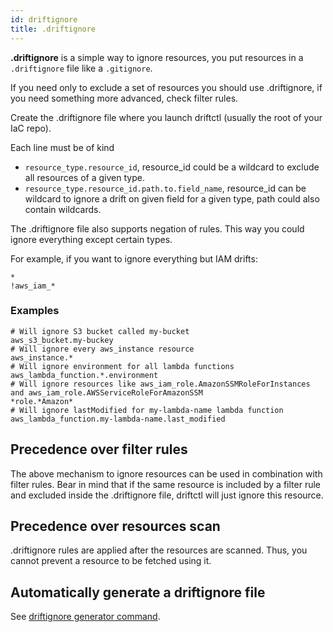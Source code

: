 ```yaml
---
id: driftignore
title: .driftignore
---
```


**.driftignore** is a simple way to ignore resources, you put resources in a `.driftignore` file like a `.gitignore`.

If you need only to exclude a set of resources you should use .driftignore, if you need something more advanced, check filter rules.

Create the .driftignore file where you launch driftctl (usually the root of your IaC repo).

Each line must be of kind

- `resource_type.resource_id`, resource_id could be a wildcard to exclude all resources of a given type.
- `resource_type.resource_id.path.to.field_name`, resource_id can be wildcard to ignore a drift on given field for a given type, path could also contain wildcards.

The .driftignore file also supports negation of rules. This way you could ignore everything except certain types.

For example, if you want to ignore everything but IAM drifts:

```ignore
*
!aws_iam_*
```

### Examples

```ignore
# Will ignore S3 bucket called my-bucket
aws_s3_bucket.my-buckey
# Will ignore every aws_instance resource
aws_instance.*
# Will ignore environment for all lambda functions
aws_lambda_function.*.environment
# Will ignore resources like aws_iam_role.AmazonSSMRoleForInstances and aws_iam_role.AWSServiceRoleForAmazonSSM
*role.*Amazon*
# Will ignore lastModified for my-lambda-name lambda function
aws_lambda_function.my-lambda-name.last_modified
```

## Precedence over filter rules

The above mechanism to ignore resources can be used in combination with filter rules. Bear in mind that if the same resource is included by a filter rule and excluded inside the .driftignore file, driftctl will just ignore this resource.

## Precedence over resources scan

.driftignore rules are applied after the resources are scanned. Thus, you cannot prevent a resource to be fetched using it.

## Automatically generate a driftignore file

See [driftignore generator command](../cmd/gen-driftignore-usage).